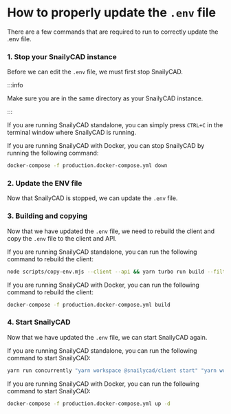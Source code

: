 
# How to properly update the `.env` file

There are a few commands that are required to run to correctly update the .env file.

### 1. Stop your SnailyCAD instance

Before we can edit the `.env` file, we must first stop SnailyCAD.

:::info

Make sure you are in the same directory as your SnailyCAD instance.

:::

<Tabs groupId="installation-method">
  <TabItem value="standalone" label="Standalone" default>

If you are running SnailyCAD standalone, you can simply press `CTRL+C` in the terminal window where SnailyCAD is running.

  </TabItem>
  <TabItem value="docker" label="Docker">

If you are running SnailyCAD with Docker, you can stop SnailyCAD by running the following command:

```bash
docker-compose -f production.docker-compose.yml down
```

  </TabItem>
</Tabs>

### 2. Update the ENV file

Now that SnailyCAD is stopped, we can update the `.env` file.

### 3. Building and copying

Now that we have updated the `.env` file, we need to rebuild the client and copy the `.env` file to the client and API.

<Tabs groupId="installation-method">
  <TabItem value="standalone" label="Standalone" default>

If you are running SnailyCAD standalone, you can run the following command to rebuild the client:

```bash
node scripts/copy-env.mjs --client --api && yarn turbo run build --filter="{packages/**/**}" && yarn turbo run build --filter="{apps/**/**}"
```

  </TabItem>
  <TabItem value="docker" label="Docker">

If you are running SnailyCAD with Docker, you can run the following command to rebuild the client:

```bash
docker-compose -f production.docker-compose.yml build
```

  </TabItem>
</Tabs>

### 4. Start SnailyCAD

Now that we have updated the `.env` file, we can start SnailyCAD again.

<Tabs groupId="installation-method">
  <TabItem value="standalone" label="Standalone" default>
If you are running SnailyCAD standalone, you can run the following command to start SnailyCAD:

```bash
yarn run concurrently "yarn workspace @snailycad/client start" "yarn workspace @snailycad/api generate && yarn workspace @snailycad/api start"
```

  </TabItem>
  <TabItem value="docker" label="Docker">
If you are running SnailyCAD with Docker, you can run the following command to start SnailyCAD:

```bash
docker-compose -f production.docker-compose.yml up -d
```

  </TabItem>
</Tabs>
